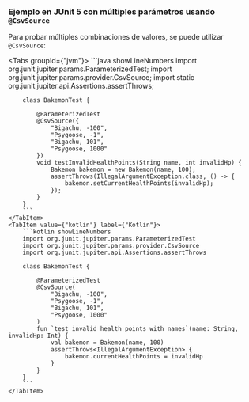
### Ejemplo en JUnit 5 con múltiples parámetros usando `@CsvSource`

Para probar múltiples combinaciones de valores, se puede utilizar `@CsvSource`:

<Tabs groupId={"jvm"}>
    <TabItem value="Java" label="Java">
        ```java showLineNumbers
        import org.junit.jupiter.params.ParameterizedTest;
        import org.junit.jupiter.params.provider.CsvSource;
        import static org.junit.jupiter.api.Assertions.assertThrows;

        class BakemonTest {

            @ParameterizedTest
            @CsvSource({
                "Bigachu, -100",
                "Psygoose, -1",
                "Bigachu, 101",
                "Psygoose, 1000"
            })
            void testInvalidHealthPoints(String name, int invalidHp) {
                Bakemon bakemon = new Bakemon(name, 100);
                assertThrows(IllegalArgumentException.class, () -> {
                    bakemon.setCurrentHealthPoints(invalidHp);
                });
            }
        }
        ```
    </TabItem>
    <TabItem value={"kotlin"} label={"Kotlin"}>
        ```kotlin showLineNumbers
        import org.junit.jupiter.params.ParameterizedTest
        import org.junit.jupiter.params.provider.CsvSource
        import org.junit.jupiter.api.Assertions.assertThrows

        class BakemonTest {

            @ParameterizedTest
            @CsvSource(
                "Bigachu, -100",
                "Psygoose, -1",
                "Bigachu, 101",
                "Psygoose, 1000"
            )
            fun `test invalid health points with names`(name: String, invalidHp: Int) {
                val bakemon = Bakemon(name, 100)
                assertThrows<IllegalArgumentException> {
                    bakemon.currentHealthPoints = invalidHp
                }
            }
        }
        ```
    </TabItem>
</Tabs>